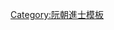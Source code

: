 {{Navbox
|name = 紹治四年甲辰科庭試正副榜
|title = [[阮朝紹治四年甲辰科貢士進士列表|紹治四年（1844年）甲辰科庭試正副榜]]
|titlestyle = background-color:#FFD700;
|image =
|style = width:100%;text-align:center; 
|groupstyle = text-align:center; background-color:#FFD700;
|liststyle = text-align:center;
|state = {{{state<includeonly>|collapsed</includeonly>}}}

|group1 = 第二甲<br>勅賜進士出身<br>共2名
|list1 = '''[[阮立|阮文章]]''' - [[阮思僴|阮文富]]

|group2 = 第三甲<br>勅賜同進士出身<br>共8名
|list2 = [[阮揚輝]] - [[胡士馴]] - [[黃公盛]] - [[裴文潘]] - [[陳有瑞]] - [[阮有造]] - [[文德奎|文德佳]] - [[阮正|阮　正]]

|group3 = 副榜<br>共15名
|list3 = [[阮文安 (阮朝)|阮文安]] - [[阮品|阮　品]] - [[黎文譜]] - [[潘廷選]] - [[武焰|武　焰]] - [[黎迢|黎　迢]] - [[武維城]] - [[阮維敘]] - [[黎世佽]] - [[范懿|范文祥]] - [[黎登擢]] - [[黎永卿]] - [[陳公譔]] - [[胡恒性]] - [[阮士印]]

|belowstyle = text-align: center; background-color:#FFD700;
|below='''前一科：[[Template:紹治三年癸卯科庭試正副榜|紹治三年癸卯科]]　'''·'''　後一科：[[Template:紹治七年丁未科庭試正副榜|紹治七年丁未科]]'''
}}<noinclude>[[Category:紹治四年甲辰科進士| ]]
[[Category:阮朝進士模板]]</noinclude>